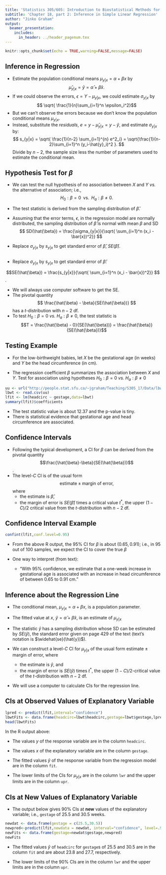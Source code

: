 ```yaml
---
title: 'Statistics 305/605: Introduction to Biostatistical Methods for Health Sciences'
subtitle: 'Chapter 18, part 2: Inference in Simple Linear Regression'
author: "Jinko Graham"
output: 
  beamer_presentation:
    includes:
      in_header: ../header_pagenum.tex
---
```


```r
knitr::opts_chunk$set(echo = TRUE,warning=FALSE,message=FALSE)
```


## Inference in Regression

<!--
* Parameters $\alpha$ and $\beta$ 
estimated by $\hat{\alpha}$ 
and $\hat{\beta}$.
-->
* Estimate the population conditional means
    $\mu_{y|x}= \alpha + \beta x$ by $$\hat{\mu}_{y|x}= \hat{y} = \hat{\alpha} + \hat{\beta} x.$$
* If we could observe the errors, 
$\epsilon = Y-\mu_{y|x}$, we could 
estimate $\sigma_{y|x}$ by 
$$ \sqrt{ \frac{1}{n}\sum_{i=1}^n \epsilon_i^2}$$
* But we can't observe the errors because we don't know the population conditional means $\mu_{y|x}$. 
* Instead, substitute the _residuals_, $e=y-\hat{\mu}_{y|x}=y-\hat{y}$, and estimate $\sigma_{y|x}$ by:
$$ s_{y|x} = \sqrt{ \frac{1}{n-2} \sum_{i=1}^{n} e^2_i} = \sqrt{\frac{1}{n-2}\sum_{i=1}^n (y_i-\hat{y}_i)^2 }. $$
Divide by $n-2$, the sample size less the number of parameters used to estimate 
the conditional mean.


## Hypothesis Test for $\beta$

* We can test the null hypothesis of no association between $X$ and $Y$ _vs._
the alternative of association; i.e.,
$$H_0: \beta=0 \;\; \mbox{vs.} \;\;  H_a: \beta \not= 0.$$

* The test statistic is derived from
the sampling distribution of $\hat{\beta}$.

* Assuming that the error terms, $\epsilon$, in the regression model are normally distributed, the sampling distribution of
$\hat{\beta}$ is normal with 
mean $\beta$ and SD
$$
SD(\hat{\beta}) = \frac{\sigma_{y|x}}{\sqrt{ \sum_{i=1}^n (x_i - \bar{x})^2}}
$$
* Replace $\sigma_{y|x}$ by $s_{y|x}$ to get standard error of $\hat{\beta}$, $SE(\hat{\beta})$.


## 

\bigskip

* Replace $\sigma_{y|x}$ by $s_{y|x}$ to get standard error of $\hat{\beta}$:

$$SE(\hat{\beta}) = \frac{s_{y|x}}{\sqrt{ \sum_{i=1}^n (x_i - \bar{x})^2}}
$$.

* We will always use computer software to get
    the SE.
* The pivotal quantity
$$
\frac{\hat{\beta} - \beta}{SE(\hat{\beta})}
$$
has a $t$-distribution with $n-2$ df.
* To test $H_0: \beta=0$ _vs._
$H_a:\beta \not= 0$, 
the test statistic is 
$$T = 
\frac{\hat{\beta} - 0}{SE(\hat{\beta})}
=
\frac{\hat{\beta}}{SE(\hat{\beta})}$$


## Testing Example

* For the low-birthweight babies, let $X$ be the gestational age (in weeks) and
$Y$ be the head circumference (in cm).

* The regression coefficient $\beta$ summarizes the association between
$X$ and $Y$. Test for association using hypotheses 
$H_0: \beta=0$ _vs._ $H_a:\beta \not= 0$


\scriptsize

```r
uu <- url("http://people.stat.sfu.ca/~jgraham/Teaching/S305_17/Data/lbwt.csv")
lbwt <- read.csv(uu)
lfit <- lm(headcirc ~ gestage,data=lbwt)
summary(lfit)$coefficients
```

\normalsize 

* The test statistic value is about 12.37 and the p-value is tiny.
* There is statistical evidence that gestational age and
head circumference are associated.


## Confidence Intervals

* Following the typical development, a CI for $\beta$ can be derived from the 
pivotal quantity $$\frac{\hat{\beta}-\beta}{SE(\hat{\beta})}$$.
* The level-$C$ CI is of the usual form $$\mbox{estimate} \; \pm \; \mbox{margin of error},$$
where
    + the estimate is $\hat{\beta}$,
    + the margin of error is 
    $SE(\hat{\beta})$ times a critical value
    $t^*$, the upper $(1-C)/2$ critical
    value from the $t$-distribution with $n-2$ df.
    
## Confidence Interval Example

\scriptsize

```r
confint(lfit,conf.level=0.95)
```

\normalsize

* From the above R output, the 95% CI for $\beta$ is about $(0.65,0.91)$; i.e., in 95 out of 100 samples, we expect the CI to cover the true $\beta$

* One way to interpret (from text):
    + "With 95% confidence, we estimate that a
  one-week increase in gestational age
  is associated with an increase in head circumference
  of between 0.65 to 0.91 cm."
    
## Inference about the Regression Line

* The conditional mean,
$\mu_{y|x}=\alpha + \beta x$, is a population parameter. 

* The fitted value at $x$,
$\hat{y} = \hat{\alpha} + \hat{\beta} x$, 
is an estimate of $\mu_{y|x}$
* The statistic $\hat{y}$ has a sampling distribution whose SD can be estimated by  $SE(\hat{y})$, the standard error
given on page 429 of the text (text's notation is $\widehat{se}(\hat{y})$).
* We can construct a level-$C$ CI for $\mu_{y|x}$ of the usual
form estimate $\pm$ margin of error, where
    + the estimate is $\hat{y}$, and
    + the margin of error is $SE(\hat{y})$ times
    $t^*$,  the upper $(1-C)/2$-critical value of the $t$-distribution
with $n-2$ df.
* We will use a computer to calculate CIs
for the regression line.

## CIs at Observed Values of Explanatory Variable


\scriptsize

```r
lpred <- predict(lfit,interval="confidence")
lbwtFits <- data.frame(headcirc=lbwt$headcirc,gestage=lbwt$gestage,lpred)
head(lbwtFits)
```

\normalsize
In the R output above:

* The values $y$ of the response variable
are in the column `headcirc`.

* The values $x$ of the explanatory variable are in the column `gestage`.

* The fitted values $\hat{y}$ of the response variable from the regression model are in the column `fit`.

* The lower limits of the CIs for $\mu_{y|x}$ are in the column `lwr` and the upper limits are in the column `upr`.
  
## CIs at New Values of Explanatory Variable

* The output below gives 90% CIs at **new** values of the explanatory variable; i.e., `gestage` of 25.5 and 30.5 weeks.

\scriptsize

```r
newdat <- data.frame(gestage = c(25.5,30.5))
newpred<-predict(lfit,newdata = newdat, interval="confidence", level=.90)
newFits <- data.frame(gestage=newdat$gestage,newpred)
newFits
```

\normalsize

* The fitted values $\hat{y}$ of `headcirc` for 
`gestage`s of 25.5 and 30.5 are in the column `fit` and are about 23.8 and 27.7, respectively.

* The lower limits of the 90% CIs are in the column `lwr`
and the upper limits are in the column `upr`.

